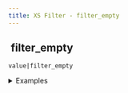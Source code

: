 ```yaml
---
title: XS Filter - filter_empty
---
```


## <img src="../assets/docuBadge (11).png" alt="" data-size="line"> filter\_empty <a href="#xs-filter_empty" id="xs-filter_empty"></a>

`value|filter_empty`

<details>

<summary>Examples</summary>

```javascript
[1,"",null,2]|filter_empty    // Returns [1,2]
[0,false,"test"]|filter_empty // Returns ["test"]
```

</details>
